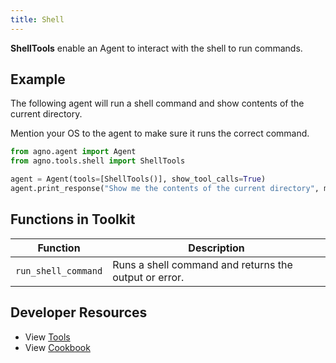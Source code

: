 ```yaml
---
title: Shell
---
```


**ShellTools** enable an Agent to interact with the shell to run commands.

## Example

The following agent will run a shell command and show contents of the current directory.

<Note>
  Mention your OS to the agent to make sure it runs the correct command.
</Note>

```python cookbook/agent_concepts/tools/shell_tools.py
from agno.agent import Agent
from agno.tools.shell import ShellTools

agent = Agent(tools=[ShellTools()], show_tool_calls=True)
agent.print_response("Show me the contents of the current directory", markdown=True)
```

## Functions in Toolkit

| Function            | Description                                           |
| ------------------- | ----------------------------------------------------- |
| `run_shell_command` | Runs a shell command and returns the output or error. |

## Developer Resources

- View [Tools](https://github.com/phidatahq/agno/blob/main/libs/agno/agno/tools/shell.py)
- View [Cookbook](https://github.com/phidatahq/agno/blob/main/cookbook/agent_concepts/tools/shell_tools.py)
